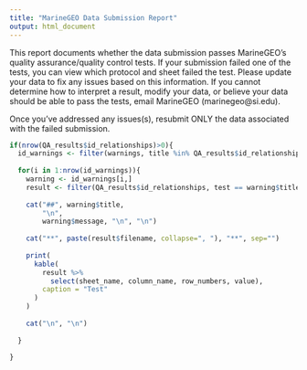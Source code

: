 ```yaml
---
title: "MarineGEO Data Submission Report"
output: html_document
---
```


This report documents whether the data submission passes MarineGEO's quality assurance/quality control tests. If your submission failed one of the tests, you can view which protocol and sheet failed the test. Please update your data to fix any issues based on this information. If you cannot determine how to interpret a result, modify your data, or believe your data should be able to pass the tests, email MarineGEO (marinegeo@si.edu). 

Once you've addressed any issues(s), resubmit ONLY the data associated with the failed submission. 


```r

if(nrow(QA_results$id_relationships)>0){
  id_warnings <- filter(warnings, title %in% QA_results$id_relationships$test)
  
  for(i in 1:nrow(id_warnings)){
    warning <- id_warnings[i,]
    result <- filter(QA_results$id_relationships, test == warning$title)
    
    cat("##", warning$title, 
        "\n",
        warning$message, "\n", "\n")
    
    cat("**", paste(result$filename, collapse=", "), "**", sep="")
    
    print(   
      kable(
        result %>%
          select(sheet_name, column_name, row_numbers, value),
        caption = "Test"
      )
    )
    
    cat("\n", "\n")
    
  }
  
}


```

